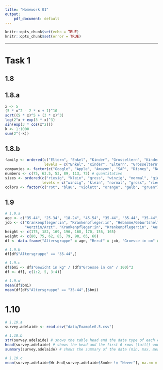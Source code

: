 ```yaml
---
title: "Homework 01"
output:
    pdf_document: default
---
```


```r
knitr::opts_chunk$set(echo = TRUE)
knitr::opts_chunk$set(error = TRUE)
```

\let\OldRule\rule
\renewcommand{\rule}[2]{\OldRule{\linewidth}{#2}}

----------

# Task 1

## 1.8

## 1.8.a
```r
x <- 5
(5 * x^2 - 2 * x + 1)^10
sqrt((5 * x)^5 + (3 * x)^3)
log(2^x + exp(3 * x)^3)
sin(exp(3 * cos(x^2)))
k <- 1:1000
sum(2^(-k))
```

## 1.8.b
```r
family <- ordered(c("Eltern", "Enkel", "Kinder", "Grosseltern", "Kinder", "Enkel"),
                  levels = c("Enkel", "Kinder", "Eltern", "Grosseltern")) # ordinal
companies <- factor(c("Google", "Apple", "Amazon", "SAP", "Disney", "Netflix")) # nominal
numbers <- c(75, 63.5, 53, 89, 113, 75) # quantitative
sizes <- ordered(c("riesig", "klein", "gross", "winzig", "normal", "gigantisch"),
                 levels = c("winzig", "klein", "normal", "gross", "riesig", "gigantisch")) # ordinal
colors <- factor(c("rot", "blau", "violett", "orange", "gelb", "gruen")) # nominal
```

## 1.9
```r
# 1.9.a
age <- c("35-44", "25-34", "18-24", "45-54", "35-44", "35-44", "35-44", "25-34")
job <- c("Krankenpfleger:in", "Krankenpfleger:in", "Hebamme/Geburtshelfer", "Aerztin/Arzt",
         "Aerztin/Arzt", "Krankenpfleger:in", "Krankenpfleger:in", "Aerztin/Arzt")
height <- c(175, 182, 169, 196, 168, 170, 156, 165)
weight <- c(80, 75, 62, 85, 79, 90, 65, 60)
df <- data.frame("Altersgruppe" = age, "Beruf" = job, "Groesse in cm" = height, "Gewicht in kg" = weight, check.names = FALSE)

# 1.9.b
df[df$"Altersgruppe" == "35-44",]

# 1.9.c
df$bmi <- df$"Gewicht in kg" / (df$"Groesse in cm" / 100)^2
df <- df[, c(1:2, 5, 3:4)]

# 1.9.d
mean(df$bmi)
mean(df[df$"Altersgruppe" == "35-44",]$bmi)
```

# 1.10
```r
# 1.10.a
survey.adelaide <- read.csv("data/Example0.5.csv")

# 1.10.b
str(survey.adelaide) # shows the table head and the data type of each column
head(survey.adelaide) # shows the head and the first 6 rows (tail() would show the last 6)
summary(survey.adelaide) # shows the summary of the data (min, max, mean, median, etc.)

# 1.10.c
mean(survey.adelaide$Wr.Hnd[survey.adelaide$Smoke != "Never"], na.rm = TRUE)
```

